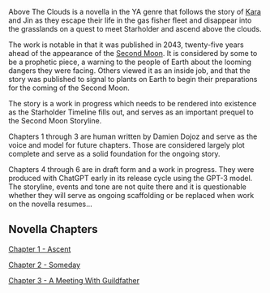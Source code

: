 Above The Clouds is a novella in the YA genre that follows the story of [Kara](https://starholder.xyz/index.php/Kara) and Jin as they escape their life in the gas fisher fleet and disappear into the grasslands on a quest to meet Starholder and ascend above the clouds.

The work is notable in that it was published in 2043, twenty-five years ahead of the appearance of the [Second Moon](second-moon). It is considered by some to be a prophetic piece, a warning to the people of Earth about the looming dangers they were facing. Others viewed it as an inside job, and that the story was published to signal to plants on Earth to begin their preparations for the coming of the Second Moon.

The story is a work in progress which needs to be rendered into existence as the Starholder Timeline fills out, and serves as an important prequel to the Second Moon Storyline.

Chapters 1 through 3 are human written by Damien Dojoz and serve as the voice and model for future chapters. Those are considered largely plot complete and serve as a solid foundation for the ongoing story.

Chapters 4 through 6 are in draft form and a work in progress. They were produced with ChatGPT early in its release cycle using the GPT-3 model. The storyline, events and tone are not quite there and it is questionable whether they will serve as ongoing scaffolding or be replaced when work on the novella resumes...

## Novella Chapters

[Chapter 1 - Ascent](https://www.blockstar.com/above-the-clouds-chapter-1/)

[Chapter 2 - Someday](https://www.blockstar.com/above-the-clouds-chapter-2/)

[Chapter 3 - A Meeting With Guildfather](https://www.blockstar.com/above-the-clouds-chapter-3/)
